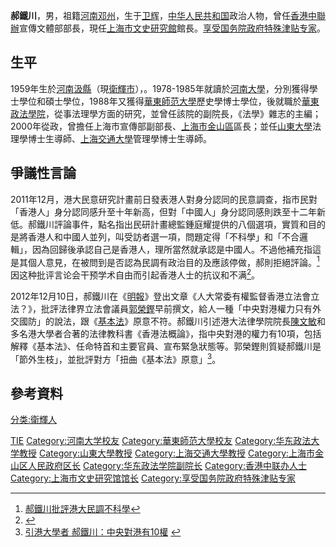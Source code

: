 {{BLPsources|date=2021年10月}} 
'''郝鐵川'''{{BD|1959年|12月31日}}，男，祖籍[[河南省|河南]][[邓州市|邓州]]，生于[[衛輝市|卫辉]]，[[中华人民共和国|中华人民共和国]]政治人物，曾任[[中央人民政府駐香港特別行政區聯絡辦公室|香港中聯辦]]宣傳文體部部長，現任[[上海市文史研究館|上海市文史研究館]]館長。[[享受国务院政府特殊津贴专家|享受国务院政府特殊津贴专家]]。

== 生平 ==
1959年生於[[河南|河南]][[汲縣|汲縣]]（現[[衛輝市|衛輝市]]），{{来源请求|在文革期間，他父親坐牢，母親被打成特務進了「牛欄」，祖母是逃亡地主，他自己也就成了「狗崽子」|time=2021-10-08}}。1978-1985年就讀於[[河南大學|河南大學]]，分別獲得學士學位和碩士學位，1988年又獲得[[華東師范大學|華東師范大學]]歷史學博士學位，後就職於[[華東政法學院|華東政法學院]]，從事法理學方面的研究，並曾任該院的副院長，《法學》雜志的主編；2000年從政，曾擔任上海市宣傳部副部長、[[上海市|上海市]][[金山區_(上海市)|金山區]]區長；並任[[山東大學|山東大學]]法理學博士生導師、[[上海交通大學|上海交通大學]]管理學博士生導師。

== 爭議性言論 ==
2011年12月，港大民意研究計畫前日發表港人對身分認同的民意調查，指市民對「香港人」身分認同感升至十年新高，但對「中國人」身分認同感則跌至十二年新低。郝鐵川評論事件，點名指出民研計畫總監鍾庭耀提供的八個選項，實質和目的是將香港人和中國人並列，叫受訪者選一項，問題定得「不科學」和「不合邏輯」，因為回歸後承認自己是香港人，理所當然就承認是中國人。不過他補充指這是其個人意見，在被問到是否認為民調有政治目的及應該停做，郝則拒絕評論。<ref>[http://news.sina.com.hk/news/5/1/1/2535086/1.html 郝鐵川批評港大民調不科學]{{dead link|date=2018年4月 |bot=InternetArchiveBot |fix-attempted=yes }}</ref>因这种批评言论会干预学术自由而引起香港人士的抗议和不满<ref>{{cite web |url=http://realtime.zaobao.com/2012/01/jz120128_046.shtml |language= |title=香港工党游行到中联办请愿 |publisher=联合早报 |date=2012-01-28 |accessdate= |deadurl=yes |archiveurl=https://web.archive.org/web/20120131083032/http://realtime.zaobao.com/2012/01/jz120128_046.shtml |archivedate=2012-01-31 }}</ref>。

2012年12月10日，郝鐵川在《[[明報|明報]]》登出文章《人大常委有權監督香港立法會立法？》，批評法律界立法會議員[[郭榮鏗|郭榮鏗]]早前撰文，給人一種「中央對港權力只有外交國防」的說法，跟《[[基本法|基本法]]》原意不符。郝鐵川引述港大法律學院院長[[陳文敏|陳文敏]]和多名港大學者合著的法律教科書《香港法概論》，指中央對港的權力有10項，包括解釋《基本法》、任命特首和主要官員、宣布緊急狀態等。郭榮鏗則質疑郝鐵川是「節外生枝」，並批評對方「扭曲《基本法》原意」<ref>[http://news.sina.com.hk/news/20121218/-2-2850726/1.html  引港大學者 郝鐵川：中央對港有10權] {{webarchive|url=https://web.archive.org/web/20121219021517/http://news.sina.com.hk/news/20121218/-2-2850726/1.html |date=2012-12-19 }}</ref>。

== 參考資料 ==
{{reflist}}

{{Authority control}}
{{DEFAULTSORT:HAO}}
[[Category:郝姓|TIE]]
[[分类:衛輝人|分类:衛輝人]]
[[Category:河南大学校友|Category:河南大学校友]]
[[Category:華東師范大學校友|Category:華東師范大學校友]]
[[Category:华东政法大学教授|Category:华东政法大学教授]]
[[Category:山東大學教授|Category:山東大學教授]]
[[Category:上海交通大學教授|Category:上海交通大學教授]]
[[Category:上海市金山区人民政府区长|Category:上海市金山区人民政府区长]]
[[Category:华东政法学院副院长|Category:华东政法学院副院长]]
[[Category:香港中联办人士|Category:香港中联办人士]]
[[Category:上海市文史研究馆馆长|Category:上海市文史研究馆馆长]]
[[Category:享受国务院政府特殊津贴专家|Category:享受国务院政府特殊津贴专家]]